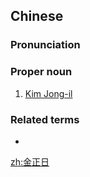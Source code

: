 ==Chinese==
{{zh-forms}}

===Pronunciation===
{{zh-pron
|m=Jīn Zhèngrì
|c=gam1 zing3 jat6
|cat=pn
}}

===Proper noun===
{{zh-proper noun}}

# [[w:Kim Jong-il|Kim Jong-il]]

===Related terms===
* {{l|zh|金日成}}

[[zh:金正日]]